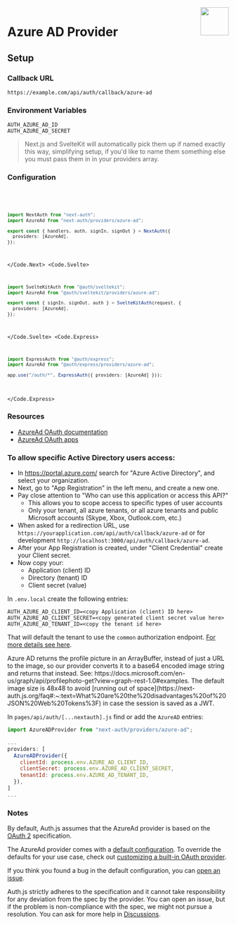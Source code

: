 
<img align="right" src="/img/providers/azure.svg" height="64" width="64" />

# Azure AD Provider

## Setup

### Callback URL

```
https://example.com/api/auth/callback/azure-ad
```

### Environment Variables

```
AUTH_AZURE_AD_ID
AUTH_AZURE_AD_SECRET
```

> Next.js and SvelteKit will automatically pick them up if named exactly this way, simplifying
> setup, if you'd like to name them something else you must pass them in in your providers array.

### Configuration

<Code>
  <Code.Next>

```ts filename="/auth.ts"
import NextAuth from "next-auth";
import AzureAd from "next-auth/providers/azure-ad";

export const { handlers, auth, signIn, signOut } = NextAuth({
  providers: [AzureAd],
});
```

  </Code.Next>
  <Code.Svelte>

```ts filename="/auth.ts"
import SvelteKitAuth from "@auth/sveltekit";
import AzureAd from "@auth/sveltekit/providers/azure-ad";

export const { signIn, signOut, auth } = SvelteKitAuth(request, {
  providers: [AzureAd],
});
```

  </Code.Svelte>
  <Code.Express>

```ts filename="/src/app.ts"
import ExpressAuth from "@auth/express";
import AzureAd from "@auth/express/providers/azure-ad";

app.use("/auth/*", ExpressAuth({ providers: [AzureAd] }));
```

  </Code.Express>
</Code>

### Resources

- [AzureAd OAuth documentation](https://docs.microsoft.com/en-us/azure/active-directory/develop/v2-oauth2-auth-code-flow/)
- [AzureAd OAuth apps](https://docs.microsoft.com/en-us/azure/active-directory/develop/quickstart-register-app/)

### To allow specific Active Directory users access:

- In https://portal.azure.com/ search for "Azure Active Directory", and select your organization.
- Next, go to "App Registration" in the left menu, and create a new one.
- Pay close attention to "Who can use this application or access this API?"
  - This allows you to scope access to specific types of user accounts
  - Only your tenant, all azure tenants, or all azure tenants and public Microsoft accounts (Skype, Xbox, Outlook.com, etc.)
- When asked for a redirection URL, use `https://yourapplication.com/api/auth/callback/azure-ad` or for development `http://localhost:3000/api/auth/callback/azure-ad`.
- After your App Registration is created, under "Client Credential" create your Client secret.
- Now copy your:
  - Application (client) ID
  - Directory (tenant) ID
  - Client secret (value)

In `.env.local` create the following entries:

```
AUTH_AZURE_AD_CLIENT_ID=<copy Application (client) ID here>
AUTH_AZURE_AD_CLIENT_SECRET=<copy generated client secret value here>
AUTH_AZURE_AD_TENANT_ID=<copy the tenant id here>
```

That will default the tenant to use the `common` authorization endpoint. [For more details see here](https://docs.microsoft.com/en-us/azure/active-directory/develop/active-directory-v2-protocols#endpoints).

<Callout type="info">
  Azure AD returns the profile picture in an ArrayBuffer, instead of just a URL
  to the image, so our provider converts it to a base64 encoded image string and
  returns that instead. See:
  https://docs.microsoft.com/en-us/graph/api/profilephoto-get?view=graph-rest-1.0#examples.
  The default image size is 48x48 to avoid [running out of
  space](https://next-auth.js.org/faq#:~:text=What%20are%20the%20disadvantages%20of%20JSON%20Web%20Tokens%3F)
  in case the session is saved as a JWT.
</Callout>

In `pages/api/auth/[...nextauth].js` find or add the `AzureAD` entries:

```js
import AzureADProvider from "next-auth/providers/azure-ad";

...
providers: [
  AzureADProvider({
    clientId: process.env.AZURE_AD_CLIENT_ID,
    clientSecret: process.env.AZURE_AD_CLIENT_SECRET,
    tenantId: process.env.AZURE_AD_TENANT_ID,
  }),
]
...

```

### Notes

By default, Auth.js assumes that the AzureAd provider is
based on the [OAuth 2](https://www.rfc-editor.org/rfc/rfc6749.html) specification.

<Callout>

The AzureAd provider comes with a [default configuration](https://github.com/nextauthjs/next-auth/blob/main/packages/core/src/providers/azure-ad.ts).
To override the defaults for your use case, check out [customizing a built-in OAuth provider](https://authjs.dev/guides/providers/custom-provider#override-default-options).

</Callout>

If you think you found a bug in the default configuration, you can [open an issue](https://authjs.dev/new/provider-issue).

Auth.js strictly adheres to the specification and it cannot take responsibility for any deviation from
the spec by the provider. You can open an issue, but if the problem is non-compliance with the spec,
we might not pursue a resolution. You can ask for more help in [Discussions](https://authjs.dev/new/github-discussions).
